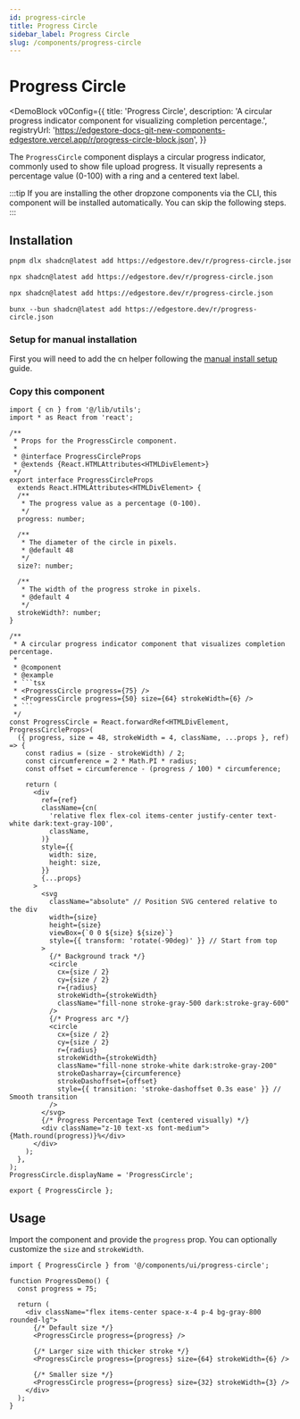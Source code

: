 ```yaml
---
id: progress-circle
title: Progress Circle
sidebar_label: Progress Circle
slug: /components/progress-circle
---
```



# Progress Circle

<DemoBlock
  v0Config={{
    title: 'Progress Circle',
    description:
      'A circular progress indicator component for visualizing completion percentage.',
    registryUrl:
      'https://edgestore-docs-git-new-components-edgestore.vercel.app/r/progress-circle-block.json',
  }}
>
  <ProgressCircleUsage />
</DemoBlock>

The `ProgressCircle` component displays a circular progress indicator, commonly used to show file upload progress. It visually represents a percentage value (0-100) with a ring and a centered text label.

:::tip
If you are installing the other dropzone components via the CLI, this component will be installed automatically. You can skip the following steps.
:::

## Installation

<Tabs>
<TabItem value="cli" label="CLI">

<Tabs>
<TabItem value="pnpm" label="pnpm">

```bash
pnpm dlx shadcn@latest add https://edgestore.dev/r/progress-circle.json
```

</TabItem>
<TabItem value="npm" label="npm">

```bash
npx shadcn@latest add https://edgestore.dev/r/progress-circle.json
```

</TabItem>
<TabItem value="yarn" label="yarn">

```bash
npx shadcn@latest add https://edgestore.dev/r/progress-circle.json
```

</TabItem>
<TabItem value="bun" label="bun">

```shell
bunx --bun shadcn@latest add https://edgestore.dev/r/progress-circle.json
```

</TabItem>
</Tabs>

</TabItem>
<TabItem value="manual" label="Manual">

### Setup for manual installation

First you will need to add the cn helper following the [manual install setup](/docs/components/manual-install) guide.

### Copy this component

<CollapsibleCode>

````tsx
import { cn } from '@/lib/utils';
import * as React from 'react';

/**
 * Props for the ProgressCircle component.
 *
 * @interface ProgressCircleProps
 * @extends {React.HTMLAttributes<HTMLDivElement>}
 */
export interface ProgressCircleProps
  extends React.HTMLAttributes<HTMLDivElement> {
  /**
   * The progress value as a percentage (0-100).
   */
  progress: number;

  /**
   * The diameter of the circle in pixels.
   * @default 48
   */
  size?: number;

  /**
   * The width of the progress stroke in pixels.
   * @default 4
   */
  strokeWidth?: number;
}

/**
 * A circular progress indicator component that visualizes completion percentage.
 *
 * @component
 * @example
 * ```tsx
 * <ProgressCircle progress={75} />
 * <ProgressCircle progress={50} size={64} strokeWidth={6} />
 * ```
 */
const ProgressCircle = React.forwardRef<HTMLDivElement, ProgressCircleProps>(
  ({ progress, size = 48, strokeWidth = 4, className, ...props }, ref) => {
    const radius = (size - strokeWidth) / 2;
    const circumference = 2 * Math.PI * radius;
    const offset = circumference - (progress / 100) * circumference;

    return (
      <div
        ref={ref}
        className={cn(
          'relative flex flex-col items-center justify-center text-white dark:text-gray-100',
          className,
        )}
        style={{
          width: size,
          height: size,
        }}
        {...props}
      >
        <svg
          className="absolute" // Position SVG centered relative to the div
          width={size}
          height={size}
          viewBox={`0 0 ${size} ${size}`}
          style={{ transform: 'rotate(-90deg)' }} // Start from top
        >
          {/* Background track */}
          <circle
            cx={size / 2}
            cy={size / 2}
            r={radius}
            strokeWidth={strokeWidth}
            className="fill-none stroke-gray-500 dark:stroke-gray-600"
          />
          {/* Progress arc */}
          <circle
            cx={size / 2}
            cy={size / 2}
            r={radius}
            strokeWidth={strokeWidth}
            className="fill-none stroke-white dark:stroke-gray-200"
            strokeDasharray={circumference}
            strokeDashoffset={offset}
            style={{ transition: 'stroke-dashoffset 0.3s ease' }} // Smooth transition
          />
        </svg>
        {/* Progress Percentage Text (centered visually) */}
        <div className="z-10 text-xs font-medium">{Math.round(progress)}%</div>
      </div>
    );
  },
);
ProgressCircle.displayName = 'ProgressCircle';

export { ProgressCircle };
````

</CollapsibleCode>

</TabItem>
</Tabs>

## Usage

Import the component and provide the `progress` prop. You can optionally customize the `size` and `strokeWidth`.

```tsx
import { ProgressCircle } from '@/components/ui/progress-circle';

function ProgressDemo() {
  const progress = 75;

  return (
    <div className="flex items-center space-x-4 p-4 bg-gray-800 rounded-lg">
      {/* Default size */}
      <ProgressCircle progress={progress} />

      {/* Larger size with thicker stroke */}
      <ProgressCircle progress={progress} size={64} strokeWidth={6} />

      {/* Smaller size */}
      <ProgressCircle progress={progress} size={32} strokeWidth={3} />
    </div>
  );
}
```
